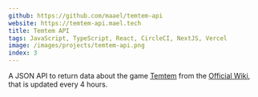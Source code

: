```yaml
---
github: https://github.com/maael/temtem-api
website: https://temtem-api.mael.tech
title: Temtem API
tags: JavaScript, TypeScript, React, CircleCI, NextJS, Vercel
image: /images/projects/temtem-api.png
index: 3
---
```


A JSON API to return data about the game [Temtem](https://crema.gg/games/temtem/) from the [Official Wiki](https://temtem.gamepedia.com/), that is updated every 4 hours.
